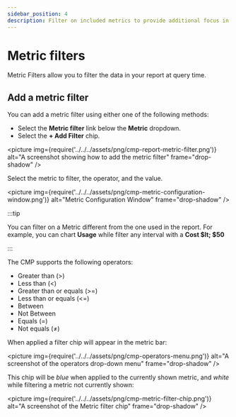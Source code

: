 ```yaml
---
sidebar_position: 4
description: Filter on included metrics to provide additional focus in your reports
---
```


# Metric filters

Metric Filters allow you to filter the data in your report at query time.

## Add a metric filter

You can add a metric filter using either one of the following methods:

- Select the **Metric filter** link below the **Metric** dropdown.
- Select the **&#43; Add Filter** chip.

<picture
  img={require('../../../assets/png/cmp-report-metric-filter.png')}
  alt="A screenshot showing how to add the metric filter"
  frame="drop-shadow"
/>

Select the metric to filter, the operator, and the value.

<picture
  img={require('../../../assets/png/cmp-metric-configuration-window.png')}
  alt="Metric Configuration Window"
  frame="drop-shadow"
/>

:::tip

You can filter on a Metric different from the one used in the report. For example, you can chart **Usage** while filter any interval with a **Cost $lt; $50**

:::

The CMP supports the following operators:

- Greater than (>)
- Less than (<)
- Greater than or equals (>=)
- Less than or equals (<=)
- Between
- Not Between
- Equals (=)
- Not equals (&#8800;)

When applied a filter chip will appear in the metric bar:

<picture
  img={require('../../../assets/png/cmp-operators-menu.png')}
  alt="A screenshot of the operators drop-down menu"
  frame="drop-shadow"
/>

This chip will be _blue_ when applied to the currently shown metric, and _white_ while filtering a metric not currently shown:

<picture
  img={require('../../../assets/png/cmp-metric-filter-chip.png')}
  alt="A screenshot of the Metric filter chip"
  frame="drop-shadow"
/>
